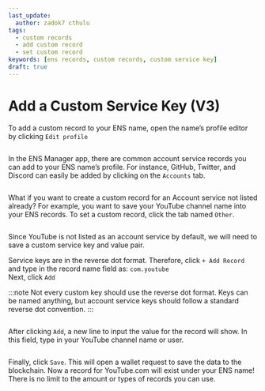 ```yaml
---
last_update:
  author: zadok7 cthulu
tags:
  - custom records
  - add custom record
  - set custom record
keywords: [ens records, custom records, custom service key]
draft: true
---
```


# Add a Custom Service Key (V3)
To add a custom record to your ENS name, open the name’s profile editor by clicking `Edit profile`

<BrowserWindow url="app.ens.domains">
  <p align="center">
    <div style={{'background-color': "#f2f4f7", 'padding': "25px"}}>
      <Image img="/img/howto/v3-add-custom-record-1.png"/>
    </div>
  </p>
</BrowserWindow>

In the ENS Manager app, there are common account service records you can add to your ENS name’s profile. For instance, GitHub, Twitter, and Discord can easily be added by clicking on the `Accounts` tab.

<BrowserWindow url="app.ens.domains">
  <p align="center">
    <div style={{'background-color': "#f2f4f7", 'padding': "25px"}}>
      <Image img="/img/howto/v3-add-custom-record-2.png"/>
    </div>
  </p>
</BrowserWindow>

What if you want to create a custom record for an Account service not listed already?
For example, you want to save your YouTube channel name into your ENS records. To set a custom record, click the tab named `Other`.

<BrowserWindow url="app.ens.domains">
  <p align="center">
    <div style={{'background-color': "#f2f4f7", 'padding': "25px"}}>
      <Image img="/img/howto/v3-add-custom-record-3.png"/>
    </div>
  </p>
</BrowserWindow>

Since YouTube is not listed as an account service by default, we will need to save a custom service key and value pair.  

Service keys are in the reverse dot format. Therefore, click `+ Add Record` and type in the record name field as: `com.youtube`  
Next, click `Add`  

:::note
Not every custom key should use the reverse dot format. Keys can be named anything, but account service keys should follow a standard reverse dot convention.
:::

<BrowserWindow url="app.ens.domains">
  <p align="center">
    <div style={{'background-color': "#f2f4f7", 'padding': "25px"}}>
      <Image img="/img/howto/v3-add-custom-record-4.png"/>
    </div>
  </p>
</BrowserWindow>

After clicking `Add`, a new line to input the value for the record will show. In this field, type in your YouTube channel name or user.

<BrowserWindow url="app.ens.domains">
  <p align="center">
    <div style={{'background-color': "#f2f4f7", 'padding': "25px"}}>
      <Image img="/img/howto/v3-add-custom-record-5.png"/>
    </div>
  </p>
</BrowserWindow>

Finally, click `Save`. This will open a wallet request to save the data to the blockchain.
Now a record for YouTube.com will exist under your ENS name! There is no limit to the amount or types of records you can use.